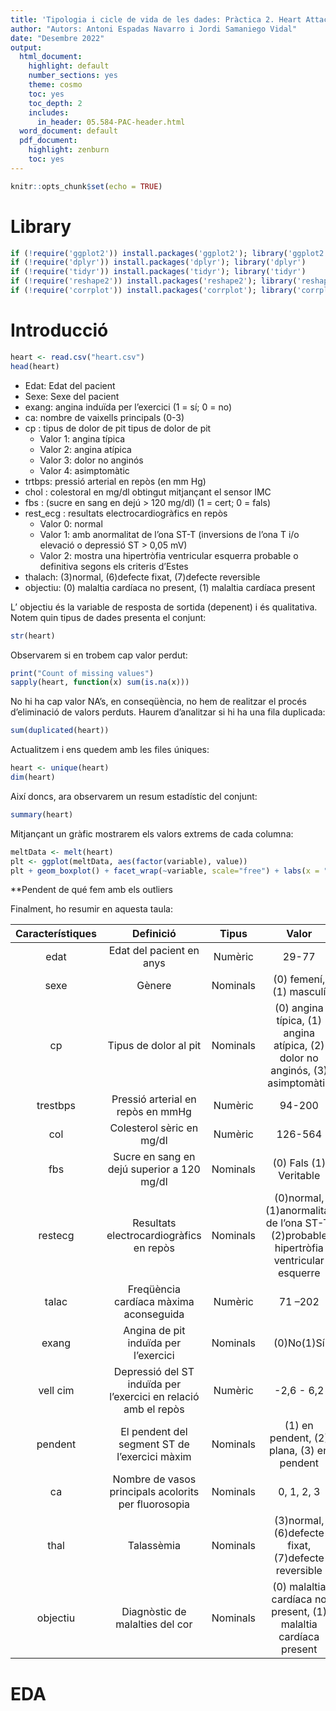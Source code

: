 ---
title: 'Tipologia i cicle de vida de les dades: Pràctica 2. Heart Attack EDA'
author: "Autors: Antoni Espadas Navarro i Jordi Samaniego Vidal"
date: "Desembre 2022"
output:
  html_document:
    highlight: default
    number_sections: yes
    theme: cosmo
    toc: yes
    toc_depth: 2
    includes:
      in_header: 05.584-PAC-header.html
  word_document: default
  pdf_document:
    highlight: zenburn
    toc: yes
---

```{r setup, include=FALSE}
knitr::opts_chunk$set(echo = TRUE)
```

# Library

```{r library, message=FALSE, warning=FALSE}
if (!require('ggplot2')) install.packages('ggplot2'); library('ggplot2')
if (!require('dplyr')) install.packages('dplyr'); library('dplyr')
if (!require('tidyr')) install.packages('tidyr'); library('tidyr')
if (!require('reshape2')) install.packages('reshape2'); library('reshape2')
if (!require('corrplot')) install.packages('corrplot'); library('corrplot')
```


# Introducció

```{r}
heart <- read.csv("heart.csv")
head(heart)
```

* Edat: Edat del pacient
* Sexe: Sexe del pacient
* exang: angina induïda per l'exercici (1 = sí; 0 = no)
* ca: nombre de vaixells principals (0-3)
* cp : tipus de dolor de pit tipus de dolor de pit
  * Valor 1: angina típica
  * Valor 2: angina atípica
  * Valor 3: dolor no anginós
  * Valor 4: asimptomàtic
* trtbps: pressió arterial en repòs (en mm Hg)
* chol : colestoral en mg/dl obtingut mitjançant el sensor IMC
* fbs : (sucre en sang en dejú > 120 mg/dl) (1 = cert; 0 = fals)
* rest_ecg : resultats electrocardiogràfics en repòs
  * Valor 0: normal
  * Valor 1: amb anormalitat de l'ona ST-T (inversions de l'ona T i/o elevació o depressió ST > 0,05 mV)
  * Valor 2: mostra una hipertròfia ventricular esquerra probable o definitiva segons els criteris d'Estes
* thalach: 	(3)normal, (6)defecte fixat, (7)defecte reversible
* objectiu: (0) malaltia cardíaca no present, (1) malaltia cardíaca present

L' objectiu és la variable de resposta de sortida (depenent) i és qualitativa. Notem quin tipus de dades presenta el conjunt:

```{r}
str(heart)
```

Observarem si en trobem cap valor perdut:

```{r}
print("Count of missing values")
sapply(heart, function(x) sum(is.na(x)))
```

No hi ha cap valor NA's, en conseqüència, no hem de realitzar el procés d'eliminació de valors perduts. Haurem d'analitzar si hi ha una fila duplicada:


```{r}
sum(duplicated(heart))
```
Actualitzem i ens quedem amb les files úniques:

```{r}
heart <- unique(heart)
dim(heart)
```


Així doncs, ara observarem un resum estadístic del conjunt:


```{r}
summary(heart)
```


Mitjançant un gràfic mostrarem els valors extrems de cada columna:

```{r message=FALSE, warning=FALSE}
meltData <- melt(heart)
plt <- ggplot(meltData, aes(factor(variable), value)) 
plt + geom_boxplot() + facet_wrap(~variable, scale="free") + labs(x = "Heart outliers", y = "value")
```

**Pendent de qué fem amb els outliers



Finalment, ho resumir en aquesta taula:

| Característiques 	|                            Definició                            	|   Tipus  	|                                         Valor                                         	|
|:----------------:	|:---------------------------------------------------------------:	|:--------:	|:-------------------------------------------------------------------------------------:	|
|       edat       	|                     Edat del pacient en anys                    	|  Numèric 	|                                         29-77                                         	|
|       sexe       	|                              Gènere                             	| Nominals 	|                                (0) femení, (1) masculí                                	|
|        cp        	|                      Tipus de dolor al pit                      	| Nominals 	|     (0) angina típica, (1) angina atípica, (2) dolor no anginós, (3) asimptomàtic     	|
|     trestbps     	|                Pressió arterial en repòs en mmHg                	|  Numèric 	|                                         94-200                                        	|
|        col       	|                    Colesterol sèric en mg/dl                    	|  Numèric 	|                                        126-564                                        	|
|        fbs       	|            Sucre en sang en dejú superior a 120 mg/dl           	| Nominals 	|                                 (0) Fals (1) Veritable                                	|
|      restecg     	|             Resultats electrocardiogràfics en repòs             	| Nominals 	| (0)normal, (1)anormalitat de l'ona ST-T, (2)probable hipertròfia ventricular esquerre 	|
|       talac      	|              Freqüència cardíaca màxima aconseguida             	|  Numèric 	|                                        71 –202                                        	|
|       exang      	|               Angina de pit induïda per l'exercici              	| Nominals 	|                                       (0)No(1)Sí                                      	|
|     vell cim     	| Depressió del ST induïda per l'exercici en relació amb el repòs 	|  Numèric 	|                                       -2,6 - 6,2                                      	|
|      pendent     	|          El pendent del segment ST de l'exercici màxim          	| Nominals 	|                       (1) en pendent, (2) plana, (3) en pendent                       	|
|        ca        	|       Nombre de vasos principals acolorits per fluorosopia      	| Nominals 	|                                       0, 1, 2, 3                                      	|
|       thal       	|                            Talassèmia                           	| Nominals 	|                   (3)normal, (6)defecte fixat, (7)defecte reversible                  	|
|     objectiu     	|                 Diagnòstic de malalties del cor                 	| Nominals 	|            (0) malaltia cardíaca no present, (1) malaltia cardíaca present            	|


# EDA


